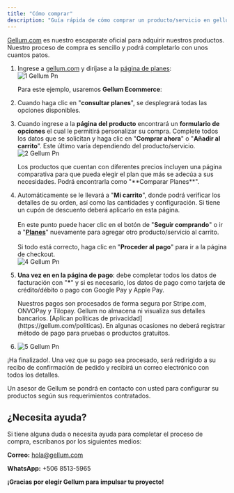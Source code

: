 ```yaml
---
title: "Cómo comprar"
description: "Guía rápida de cómo comprar un producto/servicio en gellum.com"
---
```


[Gellum.com](https://gellum.com/) es nuestro escaparate oficial para adquirir nuestros productos. Nuestro proceso de compra es sencillo y podrá completarlo con unos cuantos patos.

1. Ingrese a [gellum.com](http://gellum.com) y diríjase a la [página de planes](https://gellum.com/planes):\
   ![1 Gellum Pn](/images/1-gellum.png)

   Para este ejemplo, usaremos **Gellum Ecommerce**:
2. Cuando haga clic en "**consultar planes**", se desplegrará todas las opciones disponibles.
3. Cuando ingrese a la **página del producto** encontrará un **formulario de opciones** el cual le permitirá personalizar su compra. Complete todos los datos que se solicitan y haga clic en "**Comprar ahora**" o "**Añadir al carrito**". Este último varía dependiendo del producto/servicio.\
   ![2 Gellum Pn](/images/2-gellum.png)

   <Tip>
     Los productos que cuentan con diferentes precios incluyen una página comparativa para que pueda elegir el plan que más se adecúa a sus necesidades. Podrá encontrarla como "**Comparar Planes**".
   </Tip>
4. Automáticamente se le llevará a "**Mi carrito**", donde podrá verificar los detalles de su orden, así como las cantidades y configuración. Si tiene un cupón de descuento deberá aplicarlo en esta página.\
   \
   En este punto puede hacer clic en el botón de "**Seguir comprando**" o ir a "[**Planes**](https://gellum.com/planes)" nuevamente para agregar otro producto/servicio al carrito. \
   \
   Si todo está correcto, haga clic en "**Proceder al pago**" para ir a la página de checkout.\
   ![4 Gellum Pn](/images/4-gellum.png)
5. **Una vez en en la página de pago**: debe completar todos los datos de facturación con "**\***" y si es necesario, los datos de pago como tarjeta de crédito/débito o pago con Google Pay y Apple Pay.

   <Check>
     Nuestros pagos son procesados de forma segura por Stripe.com, ONVOPay y Tilopay. Gellum no almacena ni visualiza sus detalles bancarios. [Aplican políticas de privacidad](https://gellum.com/politicas).
   </Check>
   En algunas ocasiones no deberá registrar método de pago para pruebas o productos gratuitos.
6. ![5 Gellum Pn](/images/5-gellum.png)

¡Ha finalizado\!. Una vez que su pago sea procesado, será redirigido a su recibo de confirmación de pedido y recibirá un correo electrónico con todos los detalles.

Un asesor de Gellum se pondrá en contacto con usted para configurar su productos según sus requerimientos contratados.

## ¿Necesita ayuda?

Si tiene alguna duda o necesita ayuda para completar el proceso de compra, escríbanos por los siguientes medios:

**Correo:** [hola@gellum.com](mailto:hola@gellum.com)

**WhatsApp:** \+506 8513-5965

**¡Gracias por elegir Gellum para impulsar tu proyecto\!**